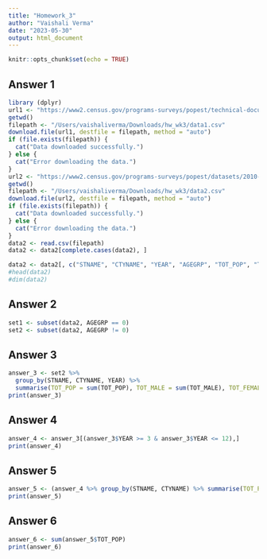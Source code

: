```yaml
---
title: "Homework_3"
author: "Vaishali Verma"
date: "2023-05-30"
output: html_document
---
```


```r
knitr::opts_chunk$set(echo = TRUE)
```

## Answer 1

```r
library (dplyr)
url1 <- "https://www2.census.gov/programs-surveys/popest/technical-documentation/file-layouts/2010-2020"
getwd()
filepath <- "/Users/vaishaliverma/Downloads/hw_wk3/data1.csv"
download.file(url1, destfile = filepath, method = "auto")
if (file.exists(filepath)) {
  cat("Data downloaded successfully.")
} else {
  cat("Error downloading the data.")
}
url2 <- "https://www2.census.gov/programs-surveys/popest/datasets/2010-2020/counties/asrh/CC-EST2020-ALLDATA-06.csv"
getwd()
filepath <- "/Users/vaishaliverma/Downloads/hw_wk3/data2.csv"
download.file(url2, destfile = filepath, method = "auto")
if (file.exists(filepath)) {
  cat("Data downloaded successfully.")
} else {
  cat("Error downloading the data.")
}
data2 <- read.csv(filepath)
data2 <- data2[complete.cases(data2), ]

data2 <- data2[, c("STNAME", "CTYNAME", "YEAR", "AGEGRP", "TOT_POP", "TOT_MALE", "TOT_FEMALE")]
#head(data2)
#dim(data2)
```

## Answer 2
```r
set1 <- subset(data2, AGEGRP == 0)
set2 <- subset(data2, AGEGRP != 0)
```

## Answer 3
```r
answer_3 <- set2 %>%
  group_by(STNAME, CTYNAME, YEAR) %>%
  summarise(TOT_POP = sum(TOT_POP), TOT_MALE = sum(TOT_MALE), TOT_FEMALE = sum(TOT_FEMALE))
print(answer_3)
```

## Answer 4
```r
answer_4 <- answer_3[(answer_3$YEAR >= 3 & answer_3$YEAR <= 12),]
print(answer_4)
```

## Answer 5
```r
answer_5 <- (answer_4 %>% group_by(STNAME, CTYNAME) %>% summarise(TOT_POP = sum(TOT_POP)))
print(answer_5)
```

## Answer 6
```r
answer_6 <- sum(answer_5$TOT_POP)
print(answer_6)
```